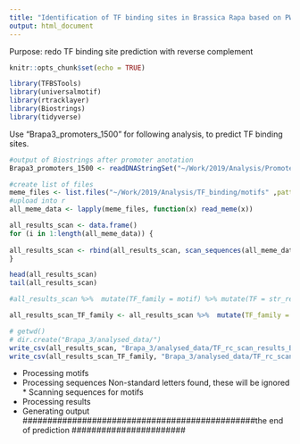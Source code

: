 ```yaml
---
title: "Identification of TF binding sites in Brassica Rapa based on PWM from Arabidopsis, using Biocondauctor/universalmotif"
output: html_document
---
```

Purpose:
redo TF binding site prediction with reverse complement

```r
knitr::opts_chunk$set(echo = TRUE)
```

```r
library(TFBSTools)
library(universalmotif)
library(rtracklayer)
library(Biostrings)
library(tidyverse)
```



Use "Brapa3_promoters_1500" for following analysis, to predict TF binding sites.

```r
#output of Biostrings after promoter anotation
Brapa3_promoters_1500 <- readDNAStringSet("~/Work/2019/Analysis/Promoters/BRapa/Brapa_v3.0/promoters/Brapa_3.0_promoters_1500.fa")

#create list of files
meme_files <- list.files("~/Work/2019/Analysis/TF_binding/motifs" ,pattern=".txt$", full.names = T, recursive=TRUE)
#upload into r
all_meme_data <- lapply(meme_files, function(x) read_meme(x))

all_results_scan <- data.frame()
for (i in 1:length(all_meme_data)) {
  
all_results_scan <- rbind(all_results_scan, scan_sequences(all_meme_data[i], Brapa3_promoters_1500, verbose = 1, progress = FALSE, threshold = 0.6, threshold.type = "logodds", RC = TRUE))
}

head(all_results_scan)
tail(all_results_scan)

#all_results_scan %>%  mutate(TF_family = motif) %>% mutate(TF = str_remove(motif, "\\..*$"))

all_results_scan_TF_family <- all_results_scan %>%  mutate(TF_family = str_remove(motif, "\\..*$"))

```


```r
# getwd()
# dir.create("Brapa_3/analysed_data/")
write_csv(all_results_scan, "Brapa_3/analysed_data/TF_rc_scan_results_Brapa3_promoters1500.csv" )
write_csv(all_results_scan_TF_family, "Brapa_3/analysed_data/TF_rc_scan_results_Brapa3_promoters1500_TF_family.csv" )

```


* Processing motifs
 * Processing sequences
Non-standard letters found, these will be ignored * Scanning sequences for motifs
 * Processing results
 * Generating output
###############################################the end of prediction ####################### 





